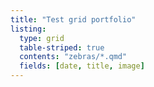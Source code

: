 ```yaml
---
title: "Test grid portfolio"
listing:
  type: grid
  table-striped: true
  contents: "zebras/*.qmd"
  fields: [date, title, image]
---
```


<br>
